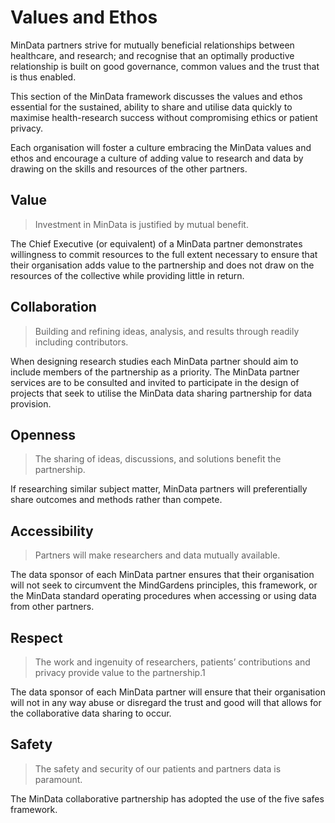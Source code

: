 # Values and Ethos

MinData partners strive for mutually beneficial relationships between healthcare, and research; and recognise that an optimally productive relationship is built on good governance, common values and the trust that is thus enabled.

This section of the MinData framework discusses the values and ethos essential for the sustained, ability to share and utilise data quickly to maximise health-research success without compromising ethics or patient privacy.

Each organisation will foster a culture embracing the MinData values and ethos and encourage a culture of adding value to research and data by drawing on the skills and resources of the other partners.

## Value

> Investment in MinData is justified by mutual benefit.

The Chief Executive (or equivalent) of a MinData partner demonstrates willingness to commit resources to the full extent necessary to ensure that their organisation adds value to the partnership and does not draw on the resources of the collective while providing little in return.

## Collaboration

> Building and refining ideas, analysis, and results through readily including contributors.

When designing research studies each MinData partner should aim to include members of the partnership as a priority. The MinData partner services are to be consulted and invited to participate in the design of projects that seek to utilise the MinData data sharing partnership for data provision.

## Openness

> The sharing of ideas, discussions, and solutions benefit the partnership.

If researching similar subject matter, MinData partners will preferentially share outcomes and methods rather than compete.

## Accessibility

> Partners will make researchers and data mutually available.

The data sponsor of each MinData partner ensures that their organisation will not seek to circumvent the MindGardens principles, this framework, or the MinData standard operating procedures when accessing or using data from other partners.

## Respect

> The work and ingenuity of researchers, patients’ contributions and privacy provide value to the partnership.1

The data sponsor of each MinData partner will ensure that their organisation will not in any way abuse or disregard the trust and good will that allows for the collaborative data sharing to occur.

## Safety

> The safety and security of our patients and partners data is paramount.

The MinData collaborative partnership has adopted the use of the five safes framework.
